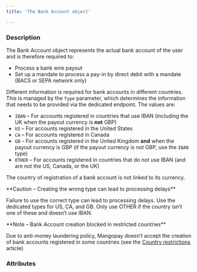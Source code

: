 ```yaml
---
title: 'The Bank Account object'

---
```


  
### Description

The Bank Account object represents the actual bank account of the user and is therefore required to:  
- Process a bank wire payout  
- Set up a mandate to process a pay-in by direct debit with a mandate (BACS or SEPA network only)  

Different information is required for bank accounts in different countries. This is managed by the `Type` parameter, which determines the information that needs to be provided via the dedicated endpoint. The values are:
- `IBAN` – For accounts registered in countries that use IBAN (including the UK when the payout currency is **not** GBP)
- `US` – For accounts registered in the United States
- `CA` – For accounts registered in Canada
- `GB` – For accounts registered in the United Kingdom **and** when the payout currency is GBP (if the payout currency is not GBP, use the `IBAN` type)
- `OTHER` – For accounts registered in countries that do not use IBAN (and are not the US, Canada, or the UK)

The country of registration of a bank account is not linked to its currency.  

<Warning>  
**Caution – Creating the wrong type can lead to processing delays** 
  
Failure to use the correct type can lead to processing delays. Use the dedicated types for US, CA, and GB. Only use OTHER if the country isn’t one of these and doesn’t use IBAN.  
</Warning>  

<Note>  
**Note – Bank Account creation blocked in restricted countries** 
  
Due to anti-money laundering policy, Mangopay doesn’t accept the creation of bank accounts registered in some countries (see the <a href="/guides/users/country-restrictions">Country restrictions</a> article).  
</Note>  

### Attributes  

<OwnerAddress />  

<OwnerName />  

<Tag2 />  

<IBAN />  

<AccountNumber />  

<BIC />  

<ABA />  

<DepositAccountType />  

<InstitutionNumber />  

<BranchCode />  

<BankName />  

<SortCode />  

<Country1 />  

<UserId />  

<Type1 />  

<Id />  

<CreationDate />  

<Active />